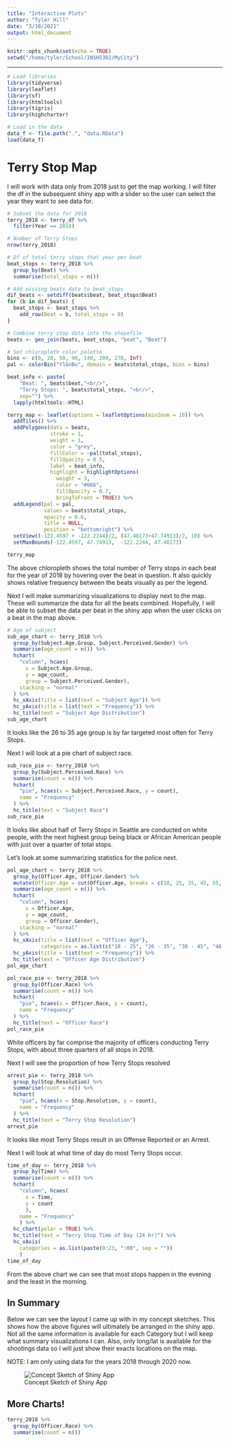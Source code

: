 ```yaml
---
title: "Interactive Plots"
author: "Tyler Hill"
date: "3/10/2021"
output: html_document
---
```


```r
knitr::opts_chunk$set(echo = TRUE)
setwd("/home/tyler/School/INSH5302/MyCity")
```

***

```r
# Load libraries
library(tidyverse)
library(leaflet)
library(sf)
library(htmltools)
library(tigris)
library(highcharter)

# Load in the data
data_f <- file.path(".", "data.RData")
load(data_f)
```

# Terry Stop Map

I will work with data only from 2018 just to get the map working. I will filter the df in the subsequent shiny app with a slider so the user can select the year they want to see data for.

```r
# Subset the data for 2018
terry_2018 <- terry_df %>% 
  filter(Year == 2018)

# Number of Terry Stops
nrow(terry_2018)

# Df of total terry stops that year per beat
beat_stops <- terry_2018 %>% 
  group_by(Beat) %>% 
  summarise(total_stops = n())

# Add missing beats data to beat_stops
dif_beats <- setdiff(beats$beat, beat_stops$Beat)
for (b in dif_beats) {
  beat_stops <- beat_stops %>% 
    add_row(Beat = b, total_stops = 0)
}

# Combine terry stop data into the shapefile
beats <- geo_join(beats, beat_stops, "beat", "Beat")

# Set chloropleth color palette
bins <- c(0, 20, 50, 90, 140, 200, 270, Inf)
pal <- colorBin("YlGnBu", domain = beats$total_stops, bins = bins)

beat_info <- paste(
    "Beat: ", beats$beat,"<br/>",
    "Terry Stops: ", beats$total_stops, "<br/>",
    sep="") %>%
  lapply(htmltools::HTML)

terry_map <- leaflet(options = leafletOptions(minZoom = 10)) %>% 
  addTiles() %>% 
  addPolygons(data = beats,
              stroke = 1,
              weight = 1,
              color = "grey",
              fillColor = ~pal(total_stops),
              fillOpacity = 0.5,
              label = beat_info,
              highlight = highlightOptions(
                weight = 3,
                color = "#666",
                fillOpacity = 0.7,
                bringToFront = TRUE)) %>%
  addLegend(pal = pal,
            values = beats$total_stops,
            opacity = 0.6,
            title = NULL,
            position = "bottomright") %>% 
  setView((-122.4597 + -122.2244)/2, (47.48173+47.74913)/2, 10) %>% 
  setMaxBounds(-122.4597, 47.74913,  -122.2244, 47.48173)

terry_map
```

The above chloropleth shows the total number of Terry stops in each beat for the year of 2018 by hovering over the beat in question. It also quickly shows relative frequency between the beats visually as per the legend.

Next I will make summarizing visualizations to display next to the map. These will summarize the data for all the beats combined. Hopefully, I will be able to subset the data per beat in the shiny app when the user clicks on a beat in the map above.

```r
# Age of subject
sub_age_chart <- terry_2018 %>% 
  group_by(Subject.Age.Group, Subject.Perceived.Gender) %>% 
  summarise(age_count = n()) %>%
  hchart(
    "column", hcaes(
      x = Subject.Age.Group,
      y = age_count,
      group = Subject.Perceived.Gender),
    stacking = "normal"
  ) %>% 
  hc_xAxis(title = list(text = "Subject Age")) %>% 
  hc_yAxis(title = list(text = "Frequency")) %>% 
  hc_title(text = "Subject Age Distribution")
sub_age_chart
```

It looks like the 26 to 35 age group is by far targeted most often for Terry Stops.

Next I will look at a pie chart of subject race.

```r
sub_race_pie <- terry_2018 %>% 
  group_by(Subject.Perceived.Race) %>% 
  summarise(count = n()) %>%
  hchart(
    "pie", hcaes(x = Subject.Perceived.Race, y = count),
    name = "Frequency"
  ) %>% 
  hc_title(text = "Subject Race")
sub_race_pie
```

It looks like about half of Terry Stops in Seattle are conducted on white people, with the next highest group being black or African American people with just over a quarter of total stops.

Let's look at some summarizing statistics for the police next.

```r
pol_age_chart <- terry_2018 %>%
  group_by(Officer.Age, Officer.Gender) %>%
  mutate(Officer.Age = cut(Officer.Age, breaks = c(18, 25, 35, 45, 55, 100))) %>% 
  summarise(age_count = n()) %>%
  hchart(
    "column", hcaes(
      x = Officer.Age,
      y = age_count,
      group = Officer.Gender),
    stacking = "normal"
  ) %>% 
  hc_xAxis(title = list(text = "Officer Age"),
           categories = as.list(c("18 - 25", "26 - 35", "36 - 45", "46 - 55", "56 +"))) %>% 
  hc_yAxis(title = list(text = "Frequency")) %>% 
  hc_title(text = "Officer Age Distribution")
pol_age_chart
```

```r
pol_race_pie <- terry_2018 %>% 
  group_by(Officer.Race) %>% 
  summarise(count = n()) %>%
  hchart(
    "pie", hcaes(x = Officer.Race, y = count),
    name = "Frequency"
  ) %>% 
  hc_title(text = "Officer Race")
pol_race_pie
```

White officers by far comprise the majority of officers conducting Terry Stops, with about three quarters of all stops in 2018. 

Next I will see the proportion of how Terry Stops resolved

```r
arrest_pie <- terry_2018 %>%
  group_by(Stop.Resolution) %>% 
  summarise(count = n()) %>%
  hchart(
    "pie", hcaes(x = Stop.Resolution, y = count),
    name = "Frequency"
  ) %>% 
  hc_title(text = "Terry Stop Resolution")
arrest_pie
```

It looks like most Terry Stops result in an Offense Reported or an Arrest.

Next I will look at what time of day do most Terry Stops occur.

```r
time_of_day <- terry_2018 %>% 
  group_by(Time) %>% 
  summarise(count = n()) %>%
  hchart(
    "column", hcaes(
      x = Time,
      y = count
      ),
    name = "Frequency"
    ) %>% 
  hc_chart(polar = TRUE) %>% 
  hc_title(text = "Terry Stop Time of Day (24 hr)") %>% 
  hc_xAxis(
    categories = as.list(paste(0:23, ":00", sep = ""))
    )
time_of_day
```

From the above chart we can see that most stops happen in the evening and the least in the morning.

## In Summary

Below we can see the layout I came up with in my concept sketches. This shows how the above figures will ultimately be arranged in the shiny app. Not all the same information is available for each Category but I will keep what summary visualizations I can. Also, only long/lat is available for the shootings data so I will just show their exacts locations on the map.

NOTE: I am only using data for the years 2018 through 2020 now.

![Concept Sketch of Shiny App](ConceptSketch/ConceptSketch.png)

## More Charts!

```r
terry_2018 %>% 
  group_by(Officer.Race) %>% 
  summarise(count = n())
```

